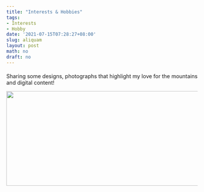 ```yaml
---
title: "Interests & Hobbies"
tags:
- Interests
- Hobby
date: '2021-07-15T07:28:27+08:00'
slug: aliquam
layout: post
math: no
draft: no
---
```

#### 

Sharing some designs, photographs that highlight my love for the mountains and digital content!

<!--img align="left" width="100" height="100" src="/images/wallpaper1.jpg"-->

<img align="center" width="800" height="250" src="/images/pic1.png">



